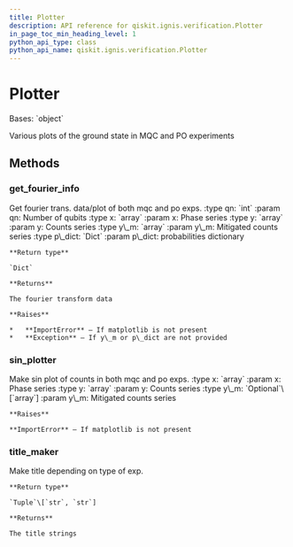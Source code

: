 ```yaml
---
title: Plotter
description: API reference for qiskit.ignis.verification.Plotter
in_page_toc_min_heading_level: 1
python_api_type: class
python_api_name: qiskit.ignis.verification.Plotter
---
```


# Plotter

<Class id="qiskit.ignis.verification.Plotter" github="https://github.com/qiskit-community/qiskit-ignis/tree/stable/0.6/qiskit/ignis/verification/entanglement/analysis.py" signature="Plotter(label)">
  Bases: `object`

  Various plots of the ground state in MQC and PO experiments

  ## Methods

  ### get\_fourier\_info

  <Function id="qiskit.ignis.verification.Plotter.get_fourier_info" name="get_fourier_info" signature="Plotter.get_fourier_info(qn, x, y, y_m, p_dict)">
    Get fourier trans. data/plot of both mqc and po exps. :type qn: `int` :param qn: Number of qubits :type x: `array` :param x: Phase series :type y: `array` :param y: Counts series :type y\_m: `array` :param y\_m: Mitigated counts series :type p\_dict: `Dict` :param p\_dict: probabilities dictionary

    **Return type**

    `Dict`

    **Returns**

    The fourier transform data

    **Raises**

    *   **ImportError** – If matplotlib is not present
    *   **Exception** – If y\_m or p\_dict are not provided
  </Function>

  ### sin\_plotter

  <Function id="qiskit.ignis.verification.Plotter.sin_plotter" name="sin_plotter" signature="Plotter.sin_plotter(x, y, y_m=None)">
    Make sin plot of counts in both mqc and po exps. :type x: `array` :param x: Phase series :type y: `array` :param y: Counts series :type y\_m: `Optional`\[`array`] :param y\_m: Mitigated counts series

    **Raises**

    **ImportError** – If matplotlib is not present
  </Function>

  ### title\_maker

  <Function id="qiskit.ignis.verification.Plotter.title_maker" name="title_maker" signature="Plotter.title_maker()">
    Make title depending on type of exp.

    **Return type**

    `Tuple`\[`str`, `str`]

    **Returns**

    The title strings
  </Function>
</Class>

